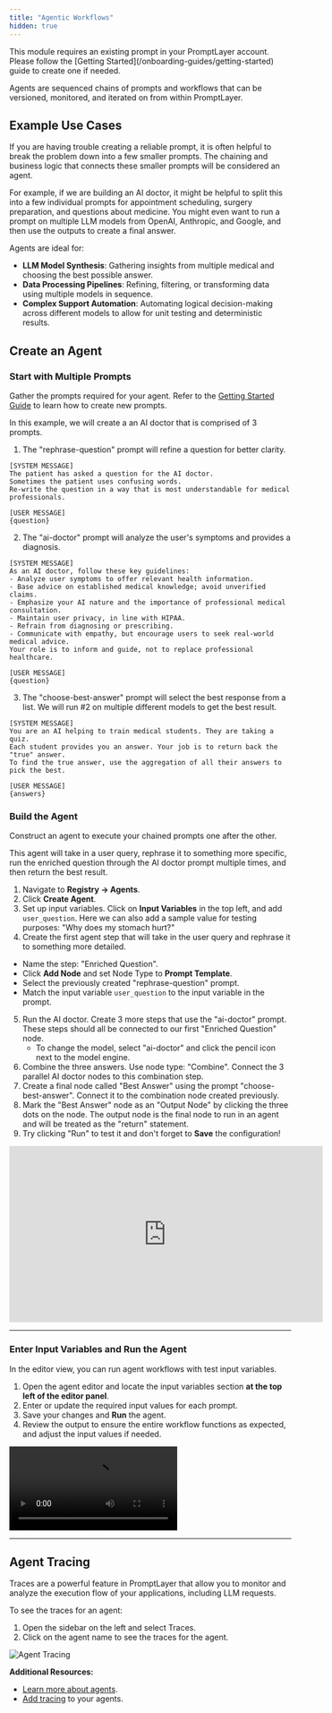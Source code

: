 ```yaml
---
title: "Agentic Workflows"
hidden: true
---
```


<Tip>
  This module requires an existing prompt in your PromptLayer account. Please
  follow the [Getting Started](/onboarding-guides/getting-started) guide to
  create one if needed.
</Tip>

Agents are sequenced chains of prompts and workflows that can be versioned, monitored, and iterated on from within PromptLayer.

## Example Use Cases

If you are having trouble creating a reliable prompt, it is often helpful to break the problem down into a few smaller prompts. The chaining and business logic that connects these smaller prompts will be considered an agent.

For example, if we are building an AI doctor, it might be helpful to split this into a few individual prompts for appointment scheduling, surgery preparation, and questions about medicine. You might even want to run a prompt on multiple LLM models from OpenAI, Anthropic, and Google, and then use the outputs to create a final answer.

Agents are ideal for:

- **LLM Model Synthesis**: Gathering insights from multiple medical and choosing the best possible answer.
- **Data Processing Pipelines**: Refining, filtering, or transforming data using multiple models in sequence.
- **Complex Support Automation**: Automating logical decision-making across different models to allow for unit testing and deterministic results.

## Create an Agent

### Start with Multiple Prompts

Gather the prompts required for your agent. Refer to the [Getting Started Guide](/onboarding-guides/getting-started) to learn how to create new prompts.

In this example, we will create a an AI doctor that is comprised of 3 prompts.

1. The "rephrase-question" prompt will refine a question for better clarity.

```
[SYSTEM MESSAGE]
The patient has asked a question for the AI doctor.
Sometimes the patient uses confusing words. 
Re-write the question in a way that is most understandable for medical professionals.

[USER MESSAGE]
{question}
```

2. The "ai-doctor" prompt will analyze the user's symptoms and provides a diagnosis.

```
[SYSTEM MESSAGE]
As an AI doctor, follow these key guidelines:
- Analyze user symptoms to offer relevant health information.
- Base advice on established medical knowledge; avoid unverified claims.
- Emphasize your AI nature and the importance of professional medical consultation.
- Maintain user privacy, in line with HIPAA.
- Refrain from diagnosing or prescribing.
- Communicate with empathy, but encourage users to seek real-world medical advice.
Your role is to inform and guide, not to replace professional healthcare.

[USER MESSAGE]
{question}
```
3. The "choose-best-answer" prompt will select the best response from a list. We will run #2 on multiple different models to get the best result.

```
[SYSTEM MESSAGE]
You are an AI helping to train medical students. They are taking a quiz. 
Each student provides you an answer. Your job is to return back the "true" answer.
To find the true answer, use the aggregation of all their answers to pick the best.

[USER MESSAGE]
{answers}
```

### Build the Agent

Construct an agent to execute your chained prompts one after the other.

This agent will take in a user query, rephrase it to something more specific, run the enriched question through the AI doctor prompt multiple times, and then return the best result.

1. Navigate to **Registry → Agents**.
2. Click **Create Agent**.
3. Set up input variables. Click on **Input Variables** in the top left, and add `user_question`. Here we can also add a sample value for testing purposes: "Why does my stomach hurt?"
4. Create the first agent step that will take in the user query and rephrase it to something more detailed.
  - Name the step: "Enriched Question".
  - Click **Add Node** and set Node Type to **Prompt Template**.
  - Select the previously created "rephrase-question" prompt.
  - Match the input variable `user_question` to the input variable in the prompt.
5. Run the AI doctor. Create 3 more steps that use the "ai-doctor" prompt. These steps should all be connected to our first "Enriched Question" node.
   - To change the model, select "ai-doctor" and click the pencil icon next to the model engine.
6. Combine the three answers. Use node type: "Combine". Connect the 3 parallel AI doctor nodes to this combination step.
7. Create a final node called "Best Answer" using the prompt "choose-best-answer". Connect it to the combination node created previously.
8. Mark the "Best Answer" node as an "Output Node" by clicking the three dots on the node. The output node is the final node to run in an agent and will be treated as the "return" statement.
7. Try clicking "Run" to test it and don't forget to **Save** the configuration!

<iframe
  width="560"
  height="315"
  src="https://www.youtube.com/embed/G02EEeXC7dY"
  title="YouTube video player"
  frameborder="0"
  allow="accelerometer; autoplay; clipboard-write; encrypted-media; gyroscope; picture-in-picture"
  allowfullscreen
  className="w-full aspect-video"
></iframe>

---

### Enter Input Variables and Run the Agent

In the editor view, you can run agent workflows with test input variables.

1. Open the agent editor and locate the input variables section **at the top left of the editor panel**.
2. Enter or update the required input values for each prompt.
3. Save your changes and **Run** the agent.
4. Review the output to ensure the entire workflow functions as expected, and adjust the input values if needed.

<video controls>
  <source src="./videos/run-agent.mp4" type="video/mp4" />
</video>

---

## Agent Tracing

Traces are a powerful feature in PromptLayer that allow you to monitor and analyze the execution flow of your applications, including LLM requests.

To see the traces for an agent:

1. Open the sidebar on the left and select Traces.
2. Click on the agent name to see the traces for the agent.

<img src="./images/traces.gif" alt="Agent Tracing" />

**Additional Resources:**

- [Learn more about agents](/why-promptlayer/agents).
- [Add tracing](/running-requests/traces) to your agents.
